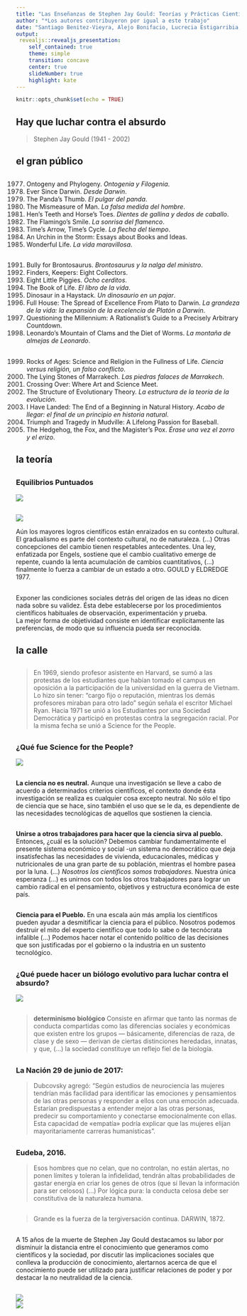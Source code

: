 ```yaml
---
title: "Las Enseñanzas de Stephen Jay Gould: Teorías y Prácticas Científicas" 
author: "*Los autores contribuyeron por igual a este trabajo"
date: "Santiago Benitez-Vieyra, Alejo Bonifacio, Lucrecia Estigarribia, Andrés Issaly, Nicolás Pastor, Federico Sazatornil, Virginia Usseglio" 
output: 
 revealjs::revealjs_presentation:
    self_contained: true
    theme: simple
    transition: concave
    center: true
    slideNumber: true
    highlight: kate
---
```



```r
knitr::opts_chunk$set(echo = TRUE)
```

##  {data-background="Investigadores.jpg"}

##  {data-background="Investigadores2.jpg"}

## {data-background="gould7.jpg"}

## Hay que luchar contra el absurdo {data-background="gould7clara.jpg"}

> Stephen Jay Gould (1941 - 2002)

## el gran público {data-background=#fb4848} 

## {data-background=#ffebaa}  
1977. Ontogeny and Phylogeny. *Ontogenia y Filogenia*.
1977. Ever Since Darwin. *Desde Darwin*.
1980. The Panda's Thumb. *El pulgar del panda*.
1981. The Mismeasure of Man. *La falsa medida del hombre*.
1983. Hen's Teeth and Horse's Toes. *Dientes de gallina y dedos de caballo*.
1985. The Flamingo's Smile. *La sonrisa del flamenco*.
1987. Time's Arrow, Time's Cycle. *La flecha del tiempo*.
1987. An Urchin in the Storm: Essays about Books and Ideas.
1989. Wonderful Life. *La vida maravillosa*.

## {data-background=#ffebaa}
1991. Bully for Brontosaurus. *Brontosaurus y la nalga del ministro*.
1992. Finders, Keepers: Eight Collectors. 
1993. Eight Little Piggies. *Ocho cerditos*.
1993. The Book of Life. *El libro de la vida*.
1995. Dinosaur in a Haystack. *Un dinosaurio en un pajar*.
1996. Full House: The Spread of Excellence From Plato to Darwin. *La grandeza de la vida: la expansión de la excelencia de Platón a Darwin*.
1997. Questioning the Millennium: A Rationalist's Guide to a Precisely Arbitrary Countdown.
1998. Leonardo's Mountain of Clams and the Diet of Worms. *La montaña de almejas de Leonardo*.

## {data-background=#ffebaa}
1999. Rocks of Ages: Science and Religion in the Fullness of Life. *Ciencia versus religión, un falso conflicto*.
2000. The Lying Stones of Marrakech. *Las piedras falaces de Marrakech*.
2000. Crossing Over: Where Art and Science Meet. 
2002. The Structure of Evolutionary Theory. *La estructura de la teoría de la evolución*.
2002. I Have Landed: The End of a Beginning in Natural History. *Acabo de llegar: el final de un principio en historia natural*.
2003. Triumph and Tragedy in Mudville: A Lifelong Passion for Baseball.
2003. The Hedgehog, the Fox, and the Magister's Pox. *Érase una vez el zorro y el erizo*.

## la teoría {data-background=#fb4848} 

## {data-background=#ffebaa}
### Equilibrios Puntuados
![](puntuado.png) 


## {data-background=#ffebaa}
![](marxengels.jpg)
   
Aún los mayores logros científicos están enraizados en su contexto cultural. El gradualismo es parte del contexto cultural, no de naturaleza. (...) Otras concepciones del cambio tienen respetables antecedentes. Una ley, enfatizada por Engels, sostiene que el cambio cualitativo emerge de repente, cuando la lenta acumulación de cambios cuantitativos, (...) finalmente lo fuerza a cambiar de un estado a otro. GOULD y ELDREDGE 1977.

## {data-background=#ffebaa}
Exponer las condiciones sociales detrás del origen de las ideas no dicen nada sobre su validez. Ésta debe establecerse por los procedimientos científicos habituales de observación, experimentación y prueba.   
La mejor forma de objetividad consiste en identificar explícitamente las preferencias, de modo que su influencia pueda ser reconocida.

## la calle {data-background=#fb4848} 

## {data-background="vietnam.png"}

## {data-background="vietnamclara.png"}
> En 1969, siendo profesor asistente en Harvard, se sumó a las protestas de los estudiantes que habían tomado el campus en oposición a la participación de la universidad en la guerra de Vietnam. Lo hizo sin tener: "cargo fijo o reputación, mientras los demás profesores miraban para otro lado" según señala el escritor Michael Ryan. Hacia 1971 se unió a los Estudiantes por una Sociedad Democrática y participó en protestas contra la segregación racial. Por la misma fecha se unió a Science for the People.

## {data-background=#fb4848} 
### ¿Qué fue Science for the People? 
![](sftp.jpg) 

## {data-background="industria.png"}

## {data-background="industriaclara.png"}

**La ciencia no es neutral.** Aunque una investigación se lleve a cabo de acuerdo a determinados criterios científicos, el contexto donde ésta investigación se realiza es cualquier cosa excepto neutral. No sólo el tipo de ciencia que se hace, sino también el uso que se le da, es dependiente de las necesidades tecnológicas de aquellos que sostienen la ciencia. 

## {data-background="workers.png"}

## {data-background="workersclara.png"}
**Unirse a otros trabajadores para hacer que la ciencia sirva al pueblo.**  Entonces, ¿cuál es la solución? Debemos cambiar fundamentalmente el presente sistema económico y social -un sistema no democrático que deja insatisfechas las necesidades de vivienda, educacionales, médicas y nutricionales de una gran parte de su población, mientras el hombre pasea por la luna. (...) *Nosotros los científicos somos trabajadores.* Nuestra única esperanza (...) es unirnos con todos los otros trabajadores para lograr un cambio radical en el pensamiento, objetivos y estructura económica de este país.

## {data-background="biotecno.png"}

## {data-background="biotecnoclara.png"}
**Ciencia para el Pueblo.** En una escala aún más amplia los científicos pueden ayudar a desmitificar la ciencia para el público. Nosotros podemos destruir el mito del experto científico que todo lo sabe o de tecnócrata infalible (...) Podemos hacer notar el contenido político de las decisiones que son justificadas por el gobierno o la industria en un sustento tecnológico. 

## {data-background=#fb4848} 
### ¿Qué puede hacer un biólogo evolutivo para luchar contra el absurdo? 

![](falsa.jpg) 

## {data-background=#ffebaa}
> **determinismo biológico** Consiste en afirmar que tanto las normas de conducta compartidas como las diferencias sociales y económicas que existen entre los grupos — básicamente, diferencias de raza, de clase y de sexo — derivan de ciertas distinciones heredadas, innatas, y que, (...) la sociedad constituye un reflejo fiel de la biología.

## {data-background="lanacion.png"}

## {data-background="lanacionclara.png"}
### La Nación 29 de junio de 2017:
> Dubcovsky agregó: "Según estudios de neurociencia las mujeres tendrían más facilidad para identificar las emociones y pensamientos de las otras personas y responder a ellos con una emoción adecuada. Estarían predispuestas a entender mejor a las otras personas, predecir su comportamiento y conectarse emocionalmente con ellas. Esta capacidad de «empatía» podría explicar que las mujeres elijan mayoritariamente carreras humanísticas".   

## {data-background=#ffebaa}
### Eudeba, 2016.
> Esos hombres que no celan, que no controlan, no están alertas, no ponen límites y toleran la infidelidad, tendrán altas probabilidades de gastar energía en criar los genes de otros (que sí llevan la información para ser celosos) (…) Por lógica pura: la conducta celosa debe ser constitutiva de la naturaleza humana.

## {data-background=#fb4848} 
> Grande es la fuerza de la tergiversación continua. DARWIN, 1872.

## {data-background=#ffebaa}
A 15 años de la muerte de Stephen Jay Gould destacamos su labor por disminuir la distancia entre el conocimiento que generamos como científicos y la sociedad, por discutir las implicaciones sociales que conlleva la producción de conocimiento, alertarnos acerca de que el conocimiento puede ser utilizado para justificar relaciones de poder y por destacar la no neutralidad de la ciencia.

## {data-background=#ffebaa}
![](simp.jpg)   
![](rabelogo.jpg) 
